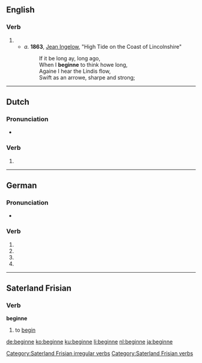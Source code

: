 ==English==

===Verb===
{{head|en|verb}}

# {{obsolete spelling of|begin}}
#* ''a.'' '''1863''', [[w:Jean Ingelow|Jean Ingelow]], "High Tide on the Coast of Lincolnshire"
#*: If it be long ay, long ago,
#*: When I '''beginne''' to think howe long,
#*: Againe I hear the Lindis flow,
#*: Swift as an arrowe, sharpe and strong;

----

==Dutch==

===Pronunciation===
* {{IPA|/bəˈɣɪnə/|lang=nl}}

===Verb===
{{head|nl}}

# {{nl-verb-form|n=sg|t=pres|m=subj|beginnen}}

----

==German==

===Pronunciation===
* {{IPA|/bəˈgɪnə/|lang=de}}

===Verb===
{{head|de}}

# {{de-verb form of|beginnen|1|s|g}}
# {{de-verb form of|beginnen|1|s|k1}}
# {{de-verb form of|beginnen|3|s|k1}}
# {{de-verb form of|beginnen|i|s}}

----

==Saterland Frisian==

===Verb===
'''beginne'''

# to [[begin]]

[[Category:Saterland Frisian irregular verbs]]
[[Category:Saterland Frisian verbs]]

[[de:beginne]]
[[ko:beginne]]
[[ku:beginne]]
[[li:beginne]]
[[nl:beginne]]
[[ja:beginne]]